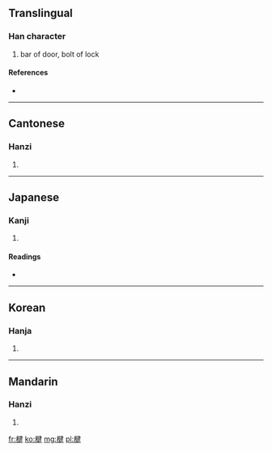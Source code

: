 ==Translingual==

===Han character===
{{Han char|rn=75|rad=木|as=09|sn=13|four=4594<sub>4</sub>|canj=木弓大手 (DNKQ)}}

# bar of door, bolt of lock

====References====
* {{Han ref|kx=0539.180|dkj=15136|dj=0927.040|hdz=21240.020|uh=6957|ud=26967|bh=DDD4|bd=56788}}

----

==Cantonese==

===Hanzi===
{{yue-hanzi|jyut=|y=kin2}}

# {{defn|lang=yue|sort=木09}}

----

==Japanese==

===Kanji===
{{ja-kanji|grade=|rs=木09}}

# {{defn|lang=ja|sort=木09}}

====Readings====
* {{ja-readings|on=[[けん]] (ken), [[ごん]] (gon)|kun=[[かんぬき]] (kannuki)}}

----

==Korean==

===Hanja===
{{ko-hanja|hangeul=건|eumhun=|rv=geon|mr=kŏn|y=ken}}

# {{defn|lang=ko|sort=木09}}

----

==Mandarin==

===Hanzi===
{{cmn-hanzi|pin=[[jiǎn]] ([[jian3]]), [[jiàn]] ([[jian4]])|wg=chien<sup>3</sup>, chien<sup>4</sup>}}

# {{defn|lang=cmn|sort=木09}}

[[fr:楗]]
[[ko:楗]]
[[mg:楗]]
[[pl:楗]]